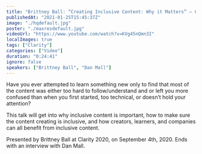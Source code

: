 ```yaml
---
title: "Brittney Ball: “Creating Inclusive Content: Why it Matters” — Clarity 2020"
publishedAt: "2021-01-25T15:45:37Z"
image: "./hqdefault.jpg"
poster: "./maxresdefault.jpg"
videoUrl: "https://www.youtube.com/watch?v=KVg45nQmn3I"
localImages: true
tags: ["Clarity"]
categories: ["Video"]
duration: "0:24:41"
ignore: false
speakers: ["Brittney Ball", "Dan Mall"]
---
```


Have you ever attempted to learn something new only to find that most of the content was either too hard to follow/understand and or left you more confused than when you first started, too technical, or doesn’t hold your attention?

This talk will get into why inclusive content is important, how to make sure the content creating is inclusive, and how creators, learners, and companies can all benefit from inclusive content.

Presented by Brittney Ball at Clarity 2020, on September 4th, 2020. Ends with an interview with Dan Mall.
